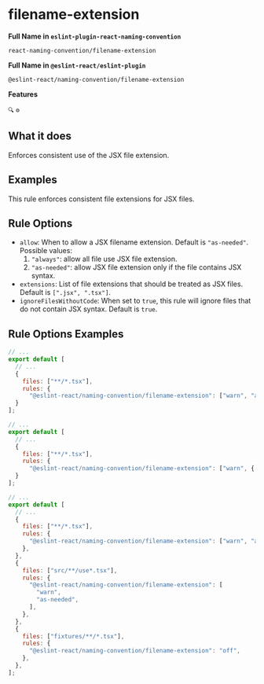 # filename-extension

**Full Name in `eslint-plugin-react-naming-convention`**

```plain copy
react-naming-convention/filename-extension
```

**Full Name in `@eslint-react/eslint-plugin`**

```plain copy
@eslint-react/naming-convention/filename-extension
```

**Features**

`🔍` `⚙️`

## What it does

Enforces consistent use of the JSX file extension.

## Examples

This rule enforces consistent file extensions for JSX files.

## Rule Options

- `allow`: When to allow a JSX filename extension. Default is `"as-needed"`. Possible values:
  1. `"always"`: allow all file use JSX file extension.
  2. `"as-needed"`: allow JSX file extension only if the file contains JSX syntax.
- `extensions`: List of file extensions that should be treated as JSX files. Default is `[".jsx", ".tsx"]`.
- `ignoreFilesWithoutCode`: When set to `true`, this rule will ignore files that do not contain JSX syntax. Default is `true`.

## Rule Options Examples

```js filename="eslint.config.js"
// ...
export default [
  // ...
  {
    files: ["**/*.tsx"],
    rules: {
      "@eslint-react/naming-convention/filename-extension": ["warn", "as-needed"]
  }
];
```

```js filename="eslint.config.js"
// ...
export default [
  // ...
  {
    files: ["**/*.tsx"],
    rules: {
      "@eslint-react/naming-convention/filename-extension": ["warn", { "allow": "always" }]
  }
];
```

```js filename="eslint.config.js"
// ...
export default [
  // ...
  {
    files: ["**/*.tsx"],
    rules: {
      "@eslint-react/naming-convention/filename-extension": ["warn", "always"],
    },
  },
  {
    files: ["src/**/use*.tsx"],
    rules: {
      "@eslint-react/naming-convention/filename-extension": [
        "warn",
        "as-needed",
      ],
    },
  },
  {
    files: ["fixtures/**/*.tsx"],
    rules: {
      "@eslint-react/naming-convention/filename-extension": "off",
    },
  },
];
```
